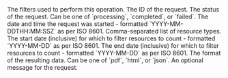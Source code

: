 <ResponseField name="queries" type="ConsolidatedQuery[]" required>
  The filters used to perform this operation.
  <Expandable title="ConsolidatedQuery properties">
    <ResponseField name="requestId" type="string" required>
      The ID of the request.
    </ResponseField>
    <ResponseField name="status" type="string" required>
      The status of the request. Can be one of `processing`, `completed`, or `failed`.
    </ResponseField>
    <ResponseField name="startedAt" type="string" optional>
      The date and time the request was started - formatted `YYYY-MM-DDTHH:MM:SSZ` as per ISO 8601.
    </ResponseField>
    <ResponseField name="resources" type="string[]" optional>
      Comma-separated list of resource types.
    </ResponseField>
    <ResponseField name="dateFrom" type="string" optional>
      The start date (inclusive) for which to filter resources to count - formatted `YYYY-MM-DD` as
      per ISO 8601.
    </ResponseField>
    <ResponseField name="dateFrom" type="string" optional>
      The end date (inclusive) for which to filter resources to count - formatted `YYYY-MM-DD` as
      per ISO 8601.
    </ResponseField>
    <ResponseField name="conversionType" type="string" optional>
      The format of the resulting data. Can be one of `pdf`, `html`, or `json`.
    </ResponseField>
  </Expandable>
</ResponseField>

<ResponseField name="message" type="string">
  An optional message for the request.
</ResponseField>
